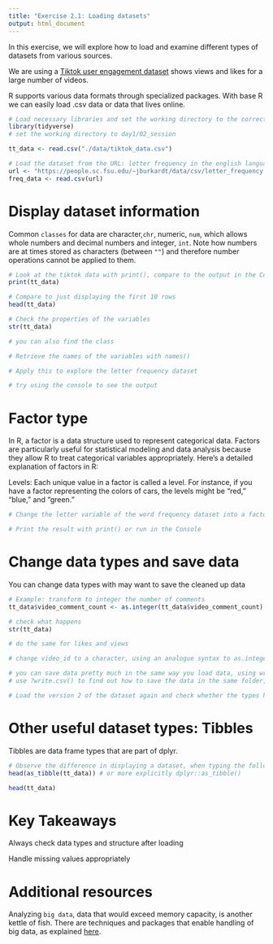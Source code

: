 ```yaml
---
title: "Exercise 2.1: Loading datasets"
output: html_document
---
```


In this exercise, we will explore how to load and examine different types of datasets from various sources. 

We are using a [Tiktok user engagement dataset](https://www.kaggle.com/datasets/yakhyojon/tiktok?resource=download) shows views and likes for a large number of videos.

R supports various data formats through specialized packages. With base R we can easily load .csv data or data that lives online.

```r
# Load necessary libraries and set the working directory to the correct session number
library(tidyverse)  
# set the working directory to day1/02_session 

tt_data <- read.csv("./data/tiktok_data.csv")

# Load the dataset from the URL: letter frequency in the english language
url <- "https://people.sc.fsu.edu/~jburkardt/data/csv/letter_frequency.csv"
freq_data <- read.csv(url)

```

# Display dataset information 

Common `classes` for data are character,`chr`, numeric, `num`, which allows whole numbers and decimal numbers and integer, `int`. Note how numbers are at times stored as characters (between `""`) and therefore number operations cannot be applied to them.

```r
# Look at the tiktok data with print(), compare to the output in the Console
print(tt_data)

# Compare to just displaying the first 10 rows
head(tt_data)

# Check the properties of the variables
str(tt_data)

# you can also find the class

# Retrieve the names of the variables with names()

# Apply this to explore the letter frequency dataset 

# try using the console to see the output
```

# Factor type

In R, a factor is a data structure used to represent categorical data. Factors are particularly useful for statistical modeling and data analysis because they allow R to treat categorical variables appropriately. Here’s a detailed explanation of factors in R:

Levels: Each unique value in a factor is called a level. For instance, if you have a factor representing the colors of cars, the levels might be "red," "blue," and "green."

```r

# Change the letter variable of the word frequency dataset into a factor using as.factor()

# Print the result with print() or run in the Console

```

# Change data types and save data

You can change data types with may want to save the cleaned up data

```r

# Example: transform to integer the number of comments
tt_data$video_comment_count <- as.integer(tt_data$video_comment_count)

# check what happens
str(tt_data)

# do the same for likes and views

# change video_id to a character, using an analogue syntax to as.integer()

# you can save data pretty much in the same way you load data, using write.csv()
# use ?write.csv() to find out how to save the data in the same folder, appending v2 to the name.

# Load the version 2 of the dataset again and check whether the types have changed with str()

```

# Other useful dataset types: Tibbles

Tibbles are data frame types that are part of dplyr. 

```r

# Observe the difference in displaying a dataset, when typing the following in the Console
head(as_tibble(tt_data)) # or more explicitly dplyr::as_tibble()

head(tt_data)

```

# Key Takeaways

Always check data types and structure after loading

Handle missing values appropriately

# Additional resources

Analyzing `big data`, data that would exceed memory capacity, is another kettle of fish. There are techniques and packages that enable handling of big data, as explained [here](https://hbs-rcs.github.io/large_data_in_R/). 
